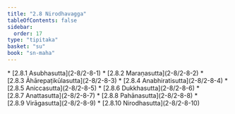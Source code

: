 ```yaml
---
title: "2.8 Nirodhavagga"
tableOfContents: false
sidebar:
  order: 17
type: "tipitaka"
basket: "su"
book: "sn-maha"
---
```



<DynamicBreadcrumb />



<TableOfContents book="sn-maha" section="2.8">
* [2.8.1 Asubhasutta](2-8/2-8-1)
* [2.8.2 Maraṇasutta](2-8/2-8-2)
* [2.8.3 Āhārepaṭikūlasutta](2-8/2-8-3)
* [2.8.4 Anabhiratisutta](2-8/2-8-4)
* [2.8.5 Aniccasutta](2-8/2-8-5)
* [2.8.6 Dukkhasutta](2-8/2-8-6)
* [2.8.7 Anattasutta](2-8/2-8-7)
* [2.8.8 Pahānasutta](2-8/2-8-8)
* [2.8.9 Virāgasutta](2-8/2-8-9)
* [2.8.10 Nirodhasutta](2-8/2-8-10)
</TableOfContents>